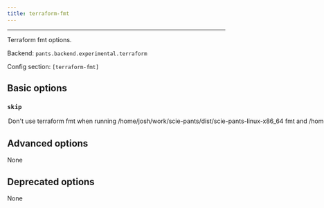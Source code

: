 ```yaml
---
title: terraform-fmt
---
```



---

Terraform fmt options.

Backend: <span className="color--primary">`pants.backend.experimental.terraform`</span>

Config section: <span className="color--primary">`[terraform-fmt]`</span>

<span className={styles.options}>

## Basic options

### `skip`

<Option
  cli_repr={`--[no-]terraform-fmt-skip`}
  env_repr='PANTS_TERRAFORM_FMT_SKIP'
  default_repr={`False`}
>

Don&#x27;t use `terraform fmt` when running `/home/josh/work/scie-pants/dist/scie-pants-linux-x86_64 fmt` and `/home/josh/work/scie-pants/dist/scie-pants-linux-x86_64 lint`.

</Option>

## Advanced options

None

## Deprecated options

None

</span>